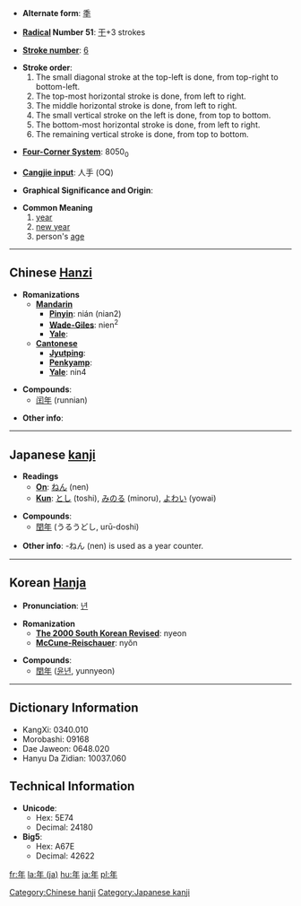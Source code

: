 * '''Alternate form''': [[秊]]

* '''[[Wiktionary:Chinese radical index| Radical]] Number 51''': [[Wiktionary:Chinese radical index 干|干]]+3 strokes

* '''[[Wiktionary:Chinese total strokes index|Stroke number]]''': [[Wiktionary:Chinese total strokes index 6|6]]

*'''Stroke order''':
*# The small diagonal stroke at the top-left is done, from top-right to bottom-left.
*# The top-most horizontal stroke is done, from left to right.
*# The middle horizontal stroke is done, from left to right.
*# The small vertical stroke on the left is done, from top to bottom.
*# The bottom-most horizontal stroke is done, from left to right.
*# The remaining vertical stroke is done, from top to bottom.

* '''[[Wiktionary:Chinese four corner index|Four-Corner System]]''': 8050<sub>0</sub>

* '''[[Wiktionary:Chinese Cangjie index|Cangjie input]]''': 人手 (OQ)

* '''Graphical Significance and Origin''': 

* '''Common Meaning'''
*# [[year]]
*# [[New Year|new year]]
*# person's [[age]]

----

== Chinese [[Hanzi]] ==

* '''Romanizations'''
** '''[[Mandarin]]'''
*** '''[[Pinyin]]''': nián (nian2)
*** '''[[Wade-Giles]]''': nien<sup>2</sup>
*** '''[[Yale]]''': 
** '''[[Cantonese]]'''
*** '''[[Jyutping]]''': 
*** '''[[Penkyamp]]''': 
*** '''[[Yale]]''': nin4

* '''Compounds''':
**[[闰年]] (runnian)

* '''Other info''': 

----

== Japanese [[kanji]] ==

*'''Readings'''
**'''[[On]]''': [[ねん]] (nen)
**'''[[Kun]]''': [[とし]] (toshi), [[みのる]] (minoru), [[よわい]] (yowai)

* '''Compounds''':
**[[閏年]] (うるうどし, urū-doshi)

*'''Other info''': -ねん (nen) is used as a year counter.

----

== Korean [[Hanja]] ==

* '''Pronunciation''': [[년]]

* '''Romanization'''
** '''[[The 2000 South Korean Revised Romanization|The 2000 South Korean Revised]]''': nyeon
** '''[[McCune-Reischauer]]''': nyŏn

* '''Compounds''':
**[[閏年]] ([[윤년]], yunnyeon)

----

== Dictionary Information ==

* KangXi: 0340.010
* Morobashi: 09168
* Dae Jaweon: 0648.020
* Hanyu Da Zidian: 10037.060

== Technical Information ==

* '''Unicode''':
** Hex: 5E74
** Decimal: 24180
* '''Big5''':
** Hex: A67E
** Decimal: 42622

[[Category:Chinese hanji]]
[[Category:Japanese kanji]]

[[fr:年]]
[[la:年 (ja)]]
[[hu:年]]
[[ja:年]]
[[pl:年]]